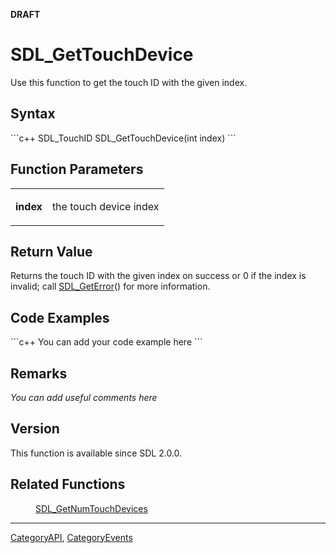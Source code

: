 <span color="red">'''DRAFT'''</span>


<!-- #*^*^*^*^*See http://wiki.libsdl.org/moin.cgi/SGFunctions for details on editing this page*^*^*^*^* -->


= SDL_GetTouchDevice =
Use this function to get the touch ID with the given index.




== Syntax ==
```c++
SDL_TouchID SDL_GetTouchDevice(int index)
```


== Function Parameters ==
{|
|'''index'''
|the touch device index
|}


== Return Value ==
Returns the touch ID with the given index on success or 0 if the index is invalid; call [[SDL_GetError]]() for more information.


== Code Examples ==
```c++
You can add your code example here
```

<!-- #Leave this section as-is unless you have a code example to put in.  In that case, replace You can add your code example here with your code example following the Style Guide instructions.  Leave the rest of the markup alone and delete this comment. -->


== Remarks ==
''You can add useful comments here''

<!-- #Leave this section as-is unless you have a remark to put in.  In that case, replace ''You can add useful comments here'' with your remark(s) following the Style Guide instructions.  Leave the rest of the markup alone and delete this comment. -->

== Version ==
This function is available since SDL 2.0.0.

== Related Functions ==
:[[SDL_GetNumTouchDevices]]

----
[[CategoryAPI]], [[CategoryEvents]]
<!-- #See the Style Guide for instructions on editing the footer. -->
